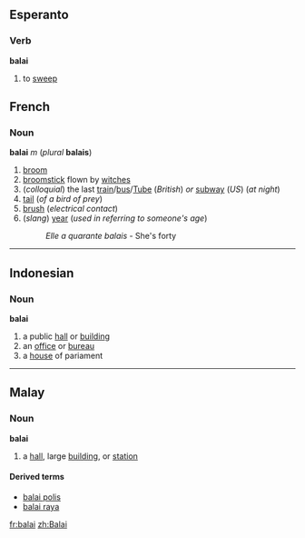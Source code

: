 ==Esperanto==
===Verb===
'''balai'''
#to [[sweep]]

==French==
===Noun===
'''balai''' ''m'' (''plural'' '''balais''')

#[[broom]]
#[[broomstick]] flown by [[witch]]es
#(''colloquial'') the last [[train]]/[[bus]]/[[Tube]] (''British'') ''or'' [[subway]] (''US'') (''at night'')
#[[tail]] (''of a bird of prey'')
#[[brush]] (''electrical contact'')
#(''slang'') [[year]] (''used in referring to someone's age'')
#:''Elle a quarante balais'' - She's forty

----

==Indonesian==
===Noun===
'''balai'''

# a public [[hall]] or [[building]]
# an [[office]] or [[bureau]]
# a [[house]] of pariament

----

==Malay==
===Noun===
'''balai'''

# a [[hall]], large [[building]], or [[station]]

====Derived terms====
*[[balai polis]]
*[[balai raya]]

[[fr:balai]]
[[zh:Balai]]